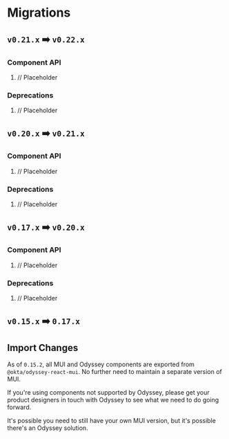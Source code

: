 
<Meta title="Installation/Migrations" />

# Migrations

## `v0.21.x` ➡️ `v0.22.x`

### Component API

1. // Placeholder

### Deprecations

1. // Placeholder

## `v0.20.x` ➡️ `v0.21.x`

### Component API

1. // Placeholder

### Deprecations

1. // Placeholder

## `v0.17.x` ➡️ `v0.20.x`

### Component API

1. // Placeholder

### Deprecations

1. // Placeholder

## `v0.15.x` ➡️ `0.17.x`

## Import Changes

As of `0.15.2`, all MUI and Odyssey components are exported from `@okta/odyssey-react-mui`. No further need to maintain a separate version of MUI.

If you're using components not supported by Odyssey, please get your product designers in touch with Odyssey to see what we need to do going forward.

It's possible you need to still have your own MUI version, but it's possible there's an Odyssey solution.
